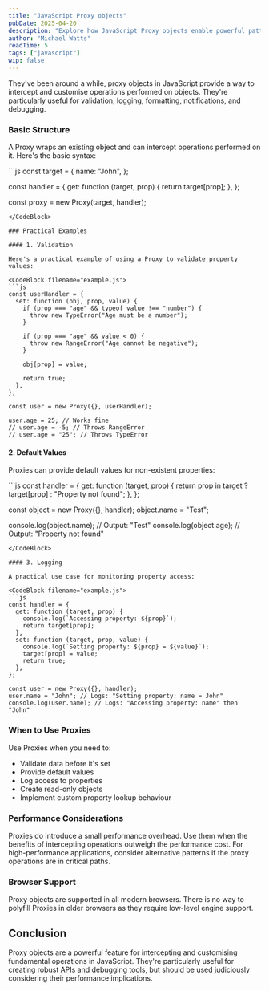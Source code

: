 ```yaml
---
title: "JavaScript Proxy objects"
pubDate: 2025-04-20
description: "Explore how JavaScript Proxy objects enable powerful patterns for validation, logging, default values, and more by intercepting and customizing object operations."
author: "Michael Watts"
readTime: 5
tags: ["javascript"]
wip: false
---
```


<LeadParagraph>
  They've been around a while, proxy objects in JavaScript provide a way to intercept and customise operations performed on objects. They're particularly useful for validation, logging, formatting, notifications, and debugging.
</LeadParagraph>

### Basic Structure

A Proxy wraps an existing object and can intercept operations performed on it. Here's the basic syntax:

<CodeBlock filename="example.js">
```js
const target = {
  name: "John",
};

const handler = {
  get: function (target, prop) {
    return target[prop];
  },
};

const proxy = new Proxy(target, handler);
```
</CodeBlock>

### Practical Examples

#### 1. Validation

Here's a practical example of using a Proxy to validate property values:

<CodeBlock filename="example.js">
```js
const userHandler = {
  set: function (obj, prop, value) {
    if (prop === "age" && typeof value !== "number") {
      throw new TypeError("Age must be a number");
    }

    if (prop === "age" && value < 0) {
      throw new RangeError("Age cannot be negative");
    }

    obj[prop] = value;

    return true;
  },
};

const user = new Proxy({}, userHandler);

user.age = 25; // Works fine
// user.age = -5; // Throws RangeError
// user.age = "25"; // Throws TypeError
```
</CodeBlock>

#### 2. Default Values

Proxies can provide default values for non-existent properties:

<CodeBlock filename="example.js">
```js
const handler = {
  get: function (target, prop) {
    return prop in target ? target[prop] : "Property not found";
  },
};

const object = new Proxy({}, handler);
object.name = "Test";

console.log(object.name); // Output: "Test"
console.log(object.age); // Output: "Property not found"
```
</CodeBlock>

#### 3. Logging

A practical use case for monitoring property access:

<CodeBlock filename="example.js">
```js
const handler = {
  get: function (target, prop) {
    console.log(`Accessing property: ${prop}`);
    return target[prop];
  },
  set: function (target, prop, value) {
    console.log(`Setting property: ${prop} = ${value}`);
    target[prop] = value;
    return true;
  },
};

const user = new Proxy({}, handler);
user.name = "John"; // Logs: "Setting property: name = John"
console.log(user.name); // Logs: "Accessing property: name" then "John"
```
</CodeBlock>

### When to Use Proxies

Use Proxies when you need to:

- Validate data before it's set
- Provide default values
- Log access to properties
- Create read-only objects
- Implement custom property lookup behaviour

### Performance Considerations

Proxies do introduce a small performance overhead. Use them when the benefits of intercepting operations outweigh the performance cost. For high-performance applications, consider alternative patterns if the proxy operations are in critical paths.

### Browser Support

Proxy objects are supported in all modern browsers. There is no way to polyfill Proxies in older browsers as they require low-level engine support.

## Conclusion

Proxy objects are a powerful feature for intercepting and customising fundamental operations in JavaScript. They're particularly useful for creating robust APIs and debugging tools, but should be used judiciously considering their performance implications.
